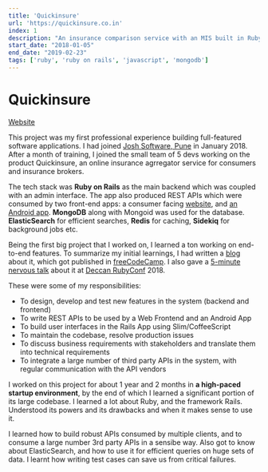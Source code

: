 ```yaml
---
title: 'Quickinsure'
url: 'https://quickinsure.co.in'
index: 1
description: "An insurance comparison service with an MIS built in Ruby on Rails. Worked as a full-stack developer in a team of 5 for over a year."
start_date: "2018-01-05"
end_date: "2019-02-23"
tags: ['ruby', 'ruby on rails', 'javascript', 'mongodb']
---
```


# <a href='https://quickinsure.co.in' target='_blank' style="text-decoration:none; color:unset">Quickinsure</a>

<a href="https://quickinsure.co.in" class="project_linkouts" target='_blank'>Website</a>

This project was my first professional experience building full-featured software applications. I had joined <a href='http://joshsoftware.com/' target='_blank'>Josh Software, Pune</a> in January 2018. After a month of training, I joined the small team of 5 devs working on the product Quickinsure, an online insurance agrregator service for consumers and insurance brokers.

The tech stack was **Ruby on Rails** as the main backend which was coupled with an admin interface. The app also produced REST APIs which were consumed by two front-end apps: a consumer facing <a href="https://quickinsure.co.in" target="_blank"> website</a>, and <a href="https://play.google.com/store/apps/details?id=in.callific.quickinsure&hl=en_IN" target="_blank">an Android app</a>. **MongoDB** along with Mongoid was used for the database. **ElasticSearch** for efficient searches, **Redis** for caching, **Sidekiq** for background jobs etc.

Being the first big project that I worked on, I learned a ton working on end-to-end features. To summarize my initial learnings, I had written a <a href="https://medium.com/free-code-camp/what-i-learned-from-my-first-ever-software-development-internship-701aa756a72f" target="_blank">blog</a> about it, which got published in <a href="https://www.freecodecamp.org/news/what-i-learned-from-my-first-ever-software-development-internship-701aa756a72f/" target="_blank">freeCodeCamp</a>. I also gave a <a href="https://youtu.be/Qysn40rvPFc?t=256" target="_blank"> 5-minute nervous talk</a> about it at <a href="https://www.deccanrubyconf.org/" target="_blank">Deccan RubyConf</a> 2018.

These were some of my responsibilities:
- To design, develop and test new features in the system (backend and frontend)
- To write REST APIs to be used by a Web Frontend and an Android App
- To build user interfaces in the Rails App using Slim/CoffeeScript
- To maintain the codebase, resolve production issues
- To discuss business requirements with stakeholders and translate them into technical requirements
- To integrate a large number of third party APIs in the system, with regular communication with the API vendors

I worked on this project for about 1 year and 2 months in **a high-paced startup environment**, by the end of which I learned a significant portion of its large codebase. I learned a lot about Ruby, and the framework Rails. Understood its powers and its drawbacks and when it makes sense to use it.

I learned how to build robust APIs consumed by multiple clients, and to consume a large number 3rd party APIs in a sensibe way. Also got to know about ElasticSearch, and how to use it for efficient queries on huge sets of data. I learnt how writing test cases can save us from critical failures.

